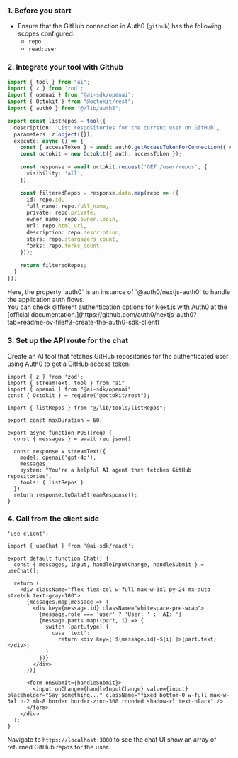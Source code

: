 ### 1. Before you start

- Ensure that the GitHub connection in Auth0 (`github`) has the following scopes configured:
  - `repo`
  - `read:user`

### 2. Integrate your tool with Github

```ts ./src/lib/tools/listRepos.ts wrap lines highlight={5,11-12}
import { tool } from "ai";
import { z } from 'zod';
import { openai } from "@ai-sdk/openai";
import { Octokit } from "@octokit/rest";
import { auth0 } from "@/lib/auth0";

export const listRepos = tool({
  description: 'List respositories for the current user on GitHub',
  parameters: z.object({}),
  execute: async () => {
    const { accessToken } = await auth0.getAccessTokenForConnection({ connection: "github" });
    const octokit = new Octokit({ auth: accessToken });

    const response = await octokit.request('GET /user/repos', {
      visibility: 'all',
    });

    const filteredRepos = response.data.map(repo => ({
      id: repo.id,
      full_name: repo.full_name,
      private: repo.private,
      owner_name: repo.owner.login,
      url: repo.html_url,
      description: repo.description,
      stars: repo.stargazers_count,
      forks: repo.forks_count,
    }));

    return filteredRepos;
  }
});
```
<Info>
Here, the property `auth0` is an instance of `@auth0/nextjs-auth0` to handle the application auth flows. <br/>
You can check different authentication options for Next.js with Auth0 at the [official documentation.](https://github.com/auth0/nextjs-auth0?tab=readme-ov-file#3-create-the-auth0-sdk-client)
</Info>

### 3. Set up the API route for the chat

Create an AI tool that fetches GitHub repositories for the authenticated user using Auth0 to get a GitHub access token:


```tsx ./src/app/api/chat/route.ts wrap lines highlight={6,17}
import { z } from 'zod';
import { streamText, tool } from "ai"
import { openai } from "@ai-sdk/openai"
const { Octokit } = require("@octokit/rest");

import { listRepos } from "@/lib/tools/listRepos";

export const maxDuration = 60;

export async function POST(req) {
  const { messages } = await req.json()

  const response = streamText({
    model: openai('gpt-4o'),
    messages,
    system: "You're a helpful AI agent that fetches GitHub repositories",
    tools: { listRepos }
  })
  return response.toDataStreamResponse();
}
```

### 4. Call from the client side

```tsx ./src/app/page.tsx wrap lines
'use client';

import { useChat } from '@ai-sdk/react';

export default function Chat() {
  const { messages, input, handleInputChange, handleSubmit } = useChat();

  return (
    <div className="flex flex-col w-full max-w-3xl py-24 mx-auto stretch text-gray-100">
      {messages.map(message => (
        <div key={message.id} className="whitespace-pre-wrap">
          {message.role === 'user' ? 'User: ' : 'AI: '}
          {message.parts.map((part, i) => {
            switch (part.type) {
              case 'text':
                return <div key={`${message.id}-${i}`}>{part.text}</div>;
            }
          })}
        </div>
      ))}

      <form onSubmit={handleSubmit}>
        <input onChange={handleInputChange} value={input} placeholder="Say something..." className="fixed bottom-0 w-full max-w-3xl p-2 mb-8 border border-zinc-300 rounded shadow-xl text-black" />
      </form>
    </div>
  );
}
```

Navigate to `https://localhost:3000` to see the chat UI show an array of returned GitHub repos for the user.

